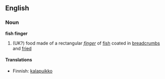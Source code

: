 ==English==

===Noun===
'''fish finger'''
#(UK?) food made of a rectangular ''[[finger]]'' of [[fish]] coated in [[breadcrumbs]] and [[fried]]

====Translations====
*Finnish: [[kalapuikko]]